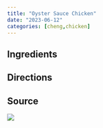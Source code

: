 ```yaml
---
title: "Oyster Sauce Chicken"
date: "2023-06-12"
categories: [cheng,chicken]
---
```


## Ingredients

## Directions

## Source

![](source.jpg)
